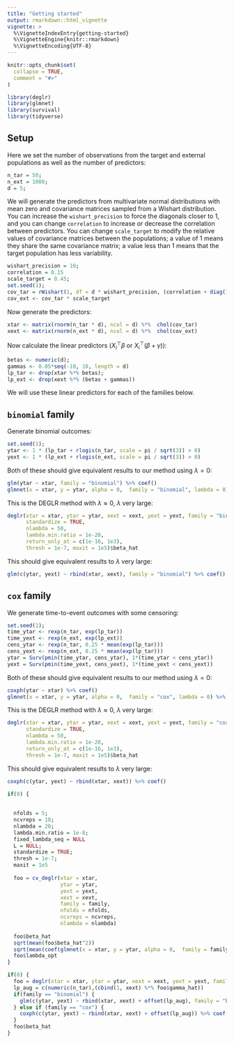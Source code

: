 ```yaml
---
title: "Getting started"
output: rmarkdown::html_vignette
vignette: >
  %\VignetteIndexEntry{getting-started}
  %\VignetteEngine{knitr::rmarkdown}
  %\VignetteEncoding{UTF-8}
---
```


```r
knitr::opts_chunk$set(
  collapse = TRUE,
  comment = "#>"
)
```

```r
library(deglr)
library(glmnet)
library(survival)
library(tidyverse)
```

## Setup

Here we set the number of observations from the target and external populations
as well as the number of predictors:
```r
n_tar = 50;
n_ext = 1000;
d = 5;
```

We will generate the predictors from multivariate normal distributions with mean
zero and covariance matrices sampled from a Wishart distribution. You can increase
the `wishart_precision` to force the diagonals closer to 1, and you can change
`correlation` to increase or decrease the correlation between predictors. You 
can change `scale_target` to modify the relative values of covariance matrices
between the populations; a value of 1 means they share the same covariance matrix;
a value less than 1 means that the target population has less variability. 

```r
wishart_precision = 10; 
correlation = 0.15
scale_target = 0.45;
set.seed(1);
cov_tar = rWishart(1, df = d * wishart_precision, (correlation + diag(1 - correlation, d)) / (d * wishart_precision))[, , 1]
cov_ext <- cov_tar * scale_target
```

Now generate the predictors:

```r
xtar <- matrix(rnorm(n_tar * d), ncol = d) %*%  chol(cov_tar)
xext <- matrix(rnorm(n_ext * d), ncol = d) %*%  chol(cov_ext)
```

Now calculate the linear predictors ($X_i^\top \beta$ or $X_i^\top(\beta+\gamma)$): 
```r
betas <- numeric(d);
gammas <- 0.05*seq(-10, 10, length = d)
lp_tar <- drop(xtar %*% betas);
lp_ext <- drop(xext %*% (betas + gammas))
```

We will use these linear predictors for each of the families below. 

## `binomial` family

Generate binomial outcomes:

```r
set.seed(1);
ytar <- 1 * (lp_tar + rlogis(n_tar, scale = pi / sqrt(3)) > 0)
yext <- 1 * (lp_ext + rlogis(n_ext, scale = pi / sqrt(3)) > 0)
```

Both of these should give equivalent results to our method using $\lambda = 0$:
```r
glm(ytar ~ xtar, family = "binomial") %>% coef() 
glmnet(x = xtar, y = ytar, alpha = 0,  family = "binomial", lambda = 0) %>% coef() %>% drop()
```

This is the DEGLR method with $\lambda \approx 0$, $\lambda$ very large:
```r
deglr(xtar = xtar, ytar = ytar, xext = xext, yext = yext, family = "binomial", 
      standardize = TRUE, 
      nlambda = 50,
      lambda.min.ratio = 1e-20,
      return_only_at = c(1e-16, 1e3),
      thresh = 1e-7, maxit = 1e5)$beta_hat

```

This should give equivalent results to $\lambda$ very large:
```r
glm(c(ytar, yext) ~ rbind(xtar, xext), family = "binomial") %>% coef()
```


## `cox` family

We generate time-to-event outcomes with some censoring:

```r
set.seed(1);
time_ytar <- rexp(n_tar, exp(lp_tar))
time_yext <- rexp(n_ext, exp(lp_ext))
cens_ytar <- rexp(n_tar, 0.25 * mean(exp(lp_tar)))
cens_yext <- rexp(n_ext, 0.25 * mean(exp(lp_tar)))
ytar = Surv(pmin(time_ytar, cens_ytar), 1*(time_ytar < cens_ytar))
yext = Surv(pmin(time_yext, cens_yext), 1*(time_yext < cens_yext))
```

Both of these should give equivalent results to our method using $\lambda = 0$:
```r
coxph(ytar ~ xtar) %>% coef()
glmnet(x = xtar, y = ytar, alpha = 0,  family = "cox", lambda = 0) %>% coef() %>% drop()
```


This is the DEGLR method with $\lambda \approx 0$, $\lambda$ very large:
```r
deglr(xtar = xtar, ytar = ytar, xext = xext, yext = yext, family = "cox", 
      standardize = TRUE, 
      nlambda = 50,
      lambda.min.ratio = 1e-20,
      return_only_at = c(1e-16, 1e3),
      thresh = 1e-7, maxit = 1e5)$beta_hat

```

This should give equivalent results to $\lambda$ very large:
```r
coxph(c(ytar, yext) ~ rbind(xtar, xext)) %>% coef()
```

```r
if(0) {
  
  
  nfolds = 5;
  ncvreps = 10;
  nlambda = 20;
  lambda.min.ratio = 1e-8;
  fixed_lambda_seq = NULL
  L = NULL;
  standardize = TRUE;
  thresh = 1e-7;
  maxit = 1e5
  
  foo = cv_deglr(xtar = xtar, 
                 ytar = ytar, 
                 yext = yext, 
                 xext = xext, 
                 family = family, 
                 nfolds = nfolds, 
                 ncvreps = ncvreps, 
                 nlambda = nlambda)
  
  foo$beta_hat
  sqrt(mean(foo$beta_hat^2))
  sqrt(mean(coef(glmnet(x = xtar, y = ytar, alpha = 0,  family = family, lambda = 0))^2))
  foo$lambda_opt
}

if(0) {
  foo = deglr(xtar = xtar, ytar = ytar, xext = xext, yext = yext, family = family, lambda = c(0), standardize = TRUE, thresh = 1e-7, maxit = 1e5)
  lp_aug = c(numeric(n_tar),(cbind(1, xext) %*% foo$gamma_hat))
  if(family == "binomial") {
    glm(c(ytar, yext) ~ rbind(xtar, xext) + offset(lp_aug), family = "binomial") %>% coef() %>% print()
  } else if (family == "cox") {
    coxph(c(ytar, yext) ~ rbind(xtar, xext) + offset(lp_aug)) %>% coef() %>% print()
  }
  foo$beta_hat
}
```




